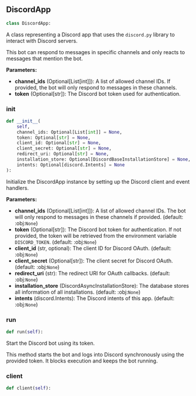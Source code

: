 <a id="camel.bots.discord.discord_app"></a>

<a id="camel.bots.discord.discord_app.DiscordApp"></a>

## DiscordApp

```python
class DiscordApp:
```

A class representing a Discord app that uses the `discord.py` library
to interact with Discord servers.

This bot can respond to messages in specific channels and only reacts to
messages that mention the bot.

**Parameters:**

- **channel_ids** (Optional[List[int]]): A list of allowed channel IDs. If provided, the bot will only respond to messages in these channels.
- **token** (Optional[str]): The Discord bot token used for authentication.

<a id="camel.bots.discord.discord_app.DiscordApp.__init__"></a>

### __init__

```python
def __init__(
    self,
    channel_ids: Optional[List[int]] = None,
    token: Optional[str] = None,
    client_id: Optional[str] = None,
    client_secret: Optional[str] = None,
    redirect_uri: Optional[str] = None,
    installation_store: Optional[DiscordBaseInstallationStore] = None,
    intents: Optional[discord.Intents] = None
):
```

Initialize the DiscordApp instance by setting up the Discord client
and event handlers.

**Parameters:**

- **channel_ids** (Optional[List[int]]): A list of allowed channel IDs. The bot will only respond to messages in these channels if provided. (default: :obj:`None`)
- **token** (Optional[str]): The Discord bot token for authentication. If not provided, the token will be retrieved from the environment variable `DISCORD_TOKEN`. (default: :obj:`None`)
- **client_id** (str, optional): The client ID for Discord OAuth. (default: :obj:`None`)
- **client_secret** (Optional[str]): The client secret for Discord OAuth. (default: :obj:`None`)
- **redirect_uri** (str): The redirect URI for OAuth callbacks. (default: :obj:`None`)
- **installation_store** (DiscordAsyncInstallationStore): The database stores all information of all installations. (default: :obj:`None`)
- **intents** (discord.Intents): The Discord intents of this app. (default: :obj:`None`)

<a id="camel.bots.discord.discord_app.DiscordApp.run"></a>

### run

```python
def run(self):
```

Start the Discord bot using its token.

This method starts the bot and logs into Discord synchronously using
the provided token. It blocks execution and keeps the bot running.

<a id="camel.bots.discord.discord_app.DiscordApp.client"></a>

### client

```python
def client(self):
```
